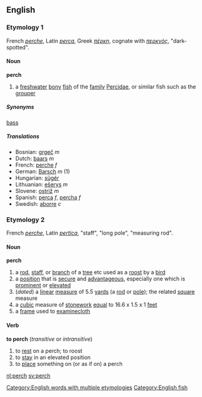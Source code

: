 ==English==
===Etymology 1===
French ''[[perche]]'', Latin ''[[perca]]'', Greek ''[[πέρκη]]'', cognate with ''[[περκνός]]'', "dark-spotted".
====Noun====
'''perch'''
# a [[freshwater]] [[bony]] [[fish]] of the [[family]] [[Percidae]], or similar fish such as the [[grouper]]

=====Synonyms=====
[[bass]]
=====Translations=====
*Bosnian: [[grgeč]] ''m''
*Dutch: [[baars]] ''m''
*French: [[perche]] ''f''
*German: [[Barsch]] ''m'' (1)
*Hungarian: [[sügér]]
*Lithuanian: [[ešerys]] ''m''
*Slovene: [[ostriž]] ''m''
*Spanish: [[perca]] ''f'', [[percha]] ''f''
*Swedish: [[aborre]] ''c''

===Etymology 2===
French ''[[perche]]'', Latin ''[[pertica]]'', "staff", "long pole", "measuring rod".
====Noun====
'''perch'''
#a [[rod]], [[staff]], or [[branch]] of a [[tree]] etc used as a [[roost]] by a [[bird]]
#a [[position]] that is [[secure]] and [[advantageous]], especially one which is [[prominent]] or [[elevated]]
#(''dated'') a [[linear]] [[measure]] of 5.5 [[yards]] (a [[rod]] or [[pole]]); the related [[square]] measure
#a [[cubic]] measure of [[stonework]] [[equal]] to 16.6 x 1.5 x 1 [[feet]]
#a [[frame]] used to [[examine]][[cloth]]
====Verb====
'''to perch'''  (''transitive'' or ''intransitive'')
#to [[rest]] on a perch; to roost
#to [[stay]] in an elevated position
#to [[place]] something on (or as if on) a perch

[[Category:English words with multiple etymologies]]
[[Category:English fish]]

[[nl:perch]]
[[sv:perch]]
